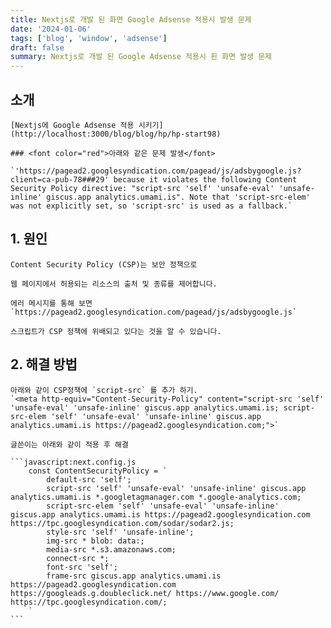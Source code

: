 ```yaml
---
title: Nextjs로 개발 된 화면 Google Adsense 적용시 발생 문제
date: '2024-01-06'
tags: ['blog', 'window', 'adsense']
draft: false
summary: Nextjs로 개발 된 Google Adsense 적용시 흰 화면 발생 문제
---
```


## 소개

    [Nextjs에 Google Adsense 적용 시키기](http://localhost:3000/blog/blog/hp/hp-start98)

    ### <font color="red">아래와 같은 문제 발생</font>

    `'https://pagead2.googlesyndication.com/pagead/js/adsbygoogle.js?client=ca-pub-78###29' because it violates the following Content Security Policy directive: "script-src 'self' 'unsafe-eval' 'unsafe-inline' giscus.app analytics.umami.is". Note that 'script-src-elem' was not explicitly set, so 'script-src' is used as a fallback.`

## 1. 원인

    Content Security Policy (CSP)는 보안 정책으로

    웹 페이지에서 허용되는 리소스의 출처 및 종류를 제어합니다.

    에러 메시지를 통해 보면 `https://pagead2.googlesyndication.com/pagead/js/adsbygoogle.js`

    스크립트가 CSP 정책에 위배되고 있다는 것을 알 수 있습니다.

## 2. 해결 방법

    아래와 같이 CSP정책에 `script-src` 를 추가 하기.
    `<meta http-equiv="Content-Security-Policy" content="script-src 'self' 'unsafe-eval' 'unsafe-inline' giscus.app analytics.umami.is; script-src-elem 'self' 'unsafe-eval' 'unsafe-inline' giscus.app analytics.umami.is https://pagead2.googlesyndication.com;">`

    글쓴이는 아래와 같이 적용 후 해결

    ```javascript:next.config.js
        const ContentSecurityPolicy = `
            default-src 'self';
            script-src 'self' 'unsafe-eval' 'unsafe-inline' giscus.app analytics.umami.is *.googletagmanager.com *.google-analytics.com;
            script-src-elem 'self' 'unsafe-eval' 'unsafe-inline' giscus.app analytics.umami.is https://pagead2.googlesyndication.com https://tpc.googlesyndication.com/sodar/sodar2.js;
            style-src 'self' 'unsafe-inline';
            img-src * blob: data:;
            media-src *.s3.amazonaws.com;
            connect-src *;
            font-src 'self';
            frame-src giscus.app analytics.umami.is https://pagead2.googlesyndication.com https://googleads.g.doubleclick.net/ https://www.google.com/ https://tpc.googlesyndication.com/;
        `
    ```
